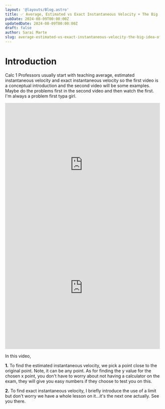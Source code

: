 ```yaml
---
layout: '@layouts/Blog.astro'
title: ✅ Average, Estimated vs Exact Instantaneous Velocity + The Big Idea of Calc
pubDate: 2024-08-09T00:00:00Z
updatedDate: 2024-08-09T00:00:00Z
draft: false
author: Sarai Marte
slug: average-estimated-vs-exact-instantaneous-velocity-the-big-idea-of-calc
---
```


# Introduction

Calc 1 Professors usually start with teaching average, estimated instantaneous velocity and exact instantaneous velocity so the first video is a conceptual introduction and the second video will be some examples. Maybe do the problems first in the second video and then watch the first. I'm always a problem first typa girl.

 
<iframe width="100%" height="400" src="https://www.youtube.com/embed/rtWzJQLudNA?si=HzP4aJFtVURIfeZz" title="YouTube video player" frameborder="0" allow="accelerometer; autoplay; clipboard-write; encrypted-media; gyroscope; picture-in-picture; web-share" referrerpolicy="strict-origin-when-cross-origin" allowfullscreen></iframe>

 
<iframe width="100%" height="400" src="https://www.youtube.com/embed/h0L9sHtsbOw?si=B0lpMjqe9aX6YWsZ" title="YouTube video player" frameborder="0" allow="accelerometer; autoplay; clipboard-write; encrypted-media; gyroscope; picture-in-picture; web-share" referrerpolicy="strict-origin-when-cross-origin" allowfullscreen></iframe>

 
In this video,

 
**1.** To find the estimated instantaneous velocity, we pick a point close to the original point. Note, it can be any point. As for finding the y value for the chosen x point, you don't have to worry about not having a calculator on the exam, they will give you easy numbers if they choose to test you on this.  

 
**2.** To find exact instantaneous velocity, I briefly introduce the use of a limit but don't worry we have a whole lesson on it...it's the next one actually. See you there.

 